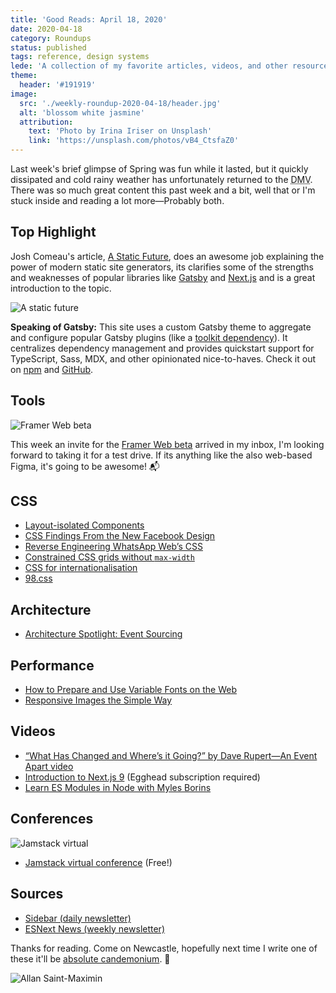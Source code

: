 ```yaml
---
title: 'Good Reads: April 18, 2020'
date: 2020-04-18
category: Roundups
status: published
tags: reference, design systems
lede: 'A collection of my favorite articles, videos, and other resources from the past week.'
theme:
  header: '#191919'
image:
  src: './weekly-roundup-2020-04-18/header.jpg'
  alt: 'blossom white jasmine'
  attribution:
    text: 'Photo by Irina Iriser on Unsplash'
    link: 'https://unsplash.com/photos/vB4_CtsfaZ0'
---
```


Last week's brief glimpse of Spring was fun while it lasted, but it quickly dissipated and cold rainy weather has unfortunately returned to the <abbr title="D.C., Maryland, and Virginia">DMV</abbr>. There was so much great content this past week and a bit, well that or I'm stuck inside and reading a lot more—Probably both.

## Top Highlight

Josh Comeau's article, [A Static Future](https://joshwcomeau.com/gatsby/a-static-future/), does an awesome job explaining the power of modern static site generators, its clarifies some of the strengths and weaknesses of popular libraries like [Gatsby](https://www.gatsbyjs.org/) and [Next.js](https://nextjs.org/) and is a great introduction to the topic.

![A static future](./weekly-roundup-2020-04-18/a-static-future.jpg)

<highlight>

**Speaking of Gatsby:** This site uses a custom Gatsby theme to aggregate and configure popular Gatsby plugins (like a [toolkit dependency](https://kentcdodds.com/blog/concerning-toolkits)). It centralizes dependency management and provides quickstart support for TypeScript, Sass, MDX, and other opinionated nice-to-haves. Check it out on [npm](https://www.npmjs.com/package/gatsby-theme-xdmorgan) and [GitHub](https://github.com/xdmorgan/gatsby-theme-xdmorgan).

</highlight>

## Tools

![Framer Web beta](./weekly-roundup-2020-04-18/framer-web-beta.jpg)

This week an invite for the [Framer Web beta](https://www.framer.com/web/) arrived in my inbox, I'm looking forward to taking it for a test drive. If its anything like the also web-based Figma, it's going to be awesome! 📬

## CSS

- [Layout-isolated Components](https://visly.app/blog/layout-isolated-components)
- [CSS Findings From the New Facebook Design](https://ishadeed.com/article/new-facebook-css/)
- [Reverse Engineering WhatsApp Web’s CSS](https://blog.animaapp.com/reverse-engineering-whatsapp-webs-css-9239293009f4)
- [Constrained CSS grids without `max-width`](https://ethanmarcotte.com/wrote/css-grid-without-max-width/)
- [CSS for internationalisation](https://www.chenhuijing.com/blog/css-for-i18n)
- [98.css](https://jdan.github.io/98.css/#intro)

## Architecture

- [Architecture Spotlight: Event Sourcing](https://www.sitepen.com/blog/architecture-spotlight-event-sourcing/)

## Performance

- [How to Prepare and Use Variable Fonts on the Web](https://thetrevorharmon.com/blog/how-to-prepare-and-use-variable-fonts-on-the-web)
- [Responsive Images the Simple Way](https://cloudfour.com/thinks/responsive-images-the-simple-way/)

## Videos

<!-- > Your website is a manifestation of your organization’s problems.
> Dave Rupert -->

- [“What Has Changed and Where’s it Going?” by Dave Rupert—An Event Apart video](https://aneventapart.com/news/post/what-has-changed-and-wheres-it-going-aea-video)
- [Introduction to Next.js 9](https://egghead.io/playlists/introduction-to-next-js-9-9c01) (Egghead subscription required)
- [Learn ES Modules in Node with Myles Borins](https://www.youtube.com/watch?v=qeCncjPWD1A)

## Conferences

![Jamstack virtual](./weekly-roundup-2020-04-18/jamstack.png)

- [Jamstack virtual conference](https://www.netlify.com/blog/2020/04/16/announcing-jamstack-conf-virtual-schedule-and-registration/) (Free!)

## Sources

- [Sidebar (daily newsletter)](https://sidebar.io/)
- [ESNext News (weekly newsletter)](http://esnextnews.com/)

<highlight>

Thanks for reading. Come on Newcastle, hopefully next time I write one of these it'll be [absolute candemonium](https://www.forbes.com/sites/harrydecosemo/2020/04/15/newcastle-united-fans-reaching-for-cans-as-takeover-gets-closer/#523a94d026aa). 🤞

![Allan Saint-Maximin](./weekly-roundup-2020-04-18/asm.gif)

</highlight>
